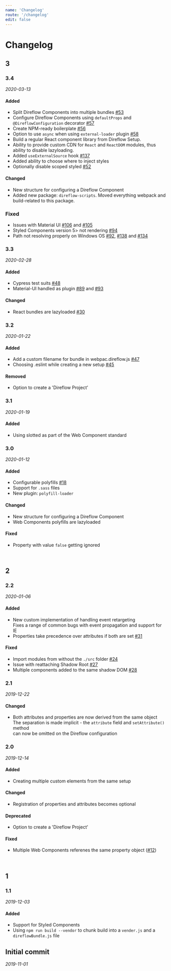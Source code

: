 ```yaml
---
name: 'Changelog'
route: '/changelog'
edit: false
---
```


<!--

Changelog is based on the following format and guidelines:
https://keepachangelog.com/en/1.0.0/

-->

# Changelog

## 3

### 3.4
_2020-03-13_

#### Added
- Split Direflow Components into multiple bundles [#53](https://github.com/Silind-Software/direflow/issues/53)
- Configure Direflow Components using `defaultProps` and `@DireflowConfiguration` decorator [#57](https://github.com/Silind-Software/direflow/issues/57)
- Create NPM-ready boilerplate [#56](https://github.com/Silind-Software/direflow/issues/56)
- Option to use `async` when using `external-loader` plugin [#58](https://github.com/Silind-Software/direflow/issues/58)
- Build a regular React component library from Direflow Setup.
- Ability to provide custom CDN for `React` and `ReactDOM` modules, thus ability to disable lazyloading.
- Added `useExternalSource` hook [#137](https://github.com/Silind-Software/direflow/issues/137)
- Added ability to choose where to inject styles
- Optionally disable scoped styled [#52](https://github.com/Silind-Software/direflow/issues/52)

#### Changed
- New structure for configuring a Direflow Component
- Added new package: `direflow-scripts`. Moved everything webpack and build-related to this package.

### Fixed
- Issues with Material UI [#106](https://github.com/Silind-Software/direflow/issues/106) and [#105](https://github.com/Silind-Software/direflow/issues/105)
- Styled Components version 5> not rendering [#94](https://github.com/Silind-Software/direflow/issues/94)
- Path not resolving properly on Windows OS [#92](https://github.com/Silind-Software/direflow/issues/92), [#138](https://github.com/Silind-Software/direflow/issues/138) and [#134](https://github.com/Silind-Software/direflow/issues/134)

### 3.3
_2020-02-28_

#### Added
- Cypress test suits [#48](https://github.com/Silind-Software/direflow/issues/48)
- Material-UI handled as plugin [#89](https://github.com/Silind-Software/direflow/pull/89) and [#93](https://github.com/Silind-Software/direflow/issues/93)

#### Changed
- React bundles are lazyloaded [#30](https://github.com/Silind-Software/direflow/issues/30)

### 3.2
_2020-01-22_

#### Added
- Add a custom filename for bundle in webpac.direflow.js [#47](https://github.com/Silind-Software/direflow/pull/47)
- Choosing .eslint while creating a new setup [#45](https://github.com/Silind-Software/direflow/pull/45)

#### Removed
- Option to create a 'Direflow Project'

### 3.1
_2020-01-19_

#### Added
- Using slotted as part of the Web Component standard

### 3.0
_2020-01-12_

#### Added
- Configurable polyfills [#18](https://github.com/Silind-Software/direflow/issues/18)
- Support for `.sass` files
- New plugin: `polyfill-loader`

#### Changed
- New structure for configuring a Direflow Component
- Web Components polyfills are lazyloaded

#### Fixed
- Property with value `false` getting ignored

<br />

## 2

### 2.2
_2020-01-06_

#### Added
- New custom implementation of handling event retargeting  
  Fixes a range of common bugs with event propagation and support for IE
- Properties take precedence over attributes if both are set [#31](https://github.com/Silind-Software/direflow/pull/31)

#### Fixed
- Import modules from without the `./src` folder [#24](https://github.com/Silind-Software/direflow/issues/24)
- Issue with reattaching Shadow Root [#27](https://github.com/Silind-Software/direflow/issues/27)
- Multiple components added to the same shadow DOM [#28](https://github.com/Silind-Software/direflow/issues/28)

### 2.1
_2019-12-22_

#### Changed
- Both attributes and properties are now derived from the same object  
  The separation is made implicit - the `attribute` field and `setAttribute()` method  
  can now be omitted on the Direflow configuration

### 2.0
_2019-12-14_

#### Added
- Creating multiple custom elements from the same setup

#### Changed
- Registration of properties and attributes becomes optional

#### Deprecated
- Option to create a 'Direflow Project'

#### Fixed
- Multiple Web Components referenes the same property object ([#12](https://github.com/Silind-Software/direflow/issues/12))

<br />

## 1

### 1.1
_2019-12-03_

#### Added
- Support for Styled Components
- Using `npm run build --vendor` to chunk build into a `vender.js` and a `direflowBundle.js` file

## Initial commit
_2019-11-01_
